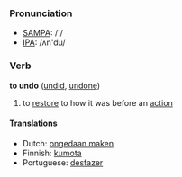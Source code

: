=== Pronunciation ===
*[[w:SAMPA|SAMPA]]: /'/
*[[w:IPA|IPA]]: /ʌn'du/

=== Verb ===

'''to undo''' ([[undid]], [[undone]])

# to [[restore]] to how it was before an [[action]]

==== Translations ====
*Dutch: [[ongedaan maken]]
*Finnish: [[kumota]]
*Portuguese: [[desfazer]]